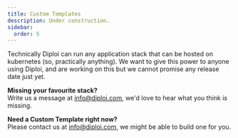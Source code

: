 ```yaml
---
title: Custom Templates
description: Under construction.
sidebar:
  order: 5
---
```


Technically Diploi can run any application stack that can be hosted on kubernetes
(so, practically anything). We want to give this power to anyone using Diploi, and 
are working on this but we cannot promise any release date just yet.

**Missing your favourite stack?**  
Write us a message at [info@diploi.com](mailto:info@diploi.com), we'd love to hear what you think is missing.

**Need a Custom Template right now?**  
Please contact us at [info@diploi.com](mailto:info@diploi.com), we might be able to build one for you.
